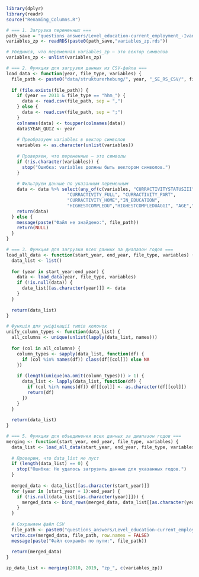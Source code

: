 ```r
library(dplyr)
library(readr)
source("Renaming_Columns.R")
```

```r
# === 1. Загрузка переменных ===
path_save = "questions_answers/Level_education-current_employment_-Ivan/"
variables_zp <- readRDS(paste0(path_save,"variables_zp.rds"))

# Убедимся, что переменная variables_zp — это вектор символов
variables_zp <- unlist(variables_zp)

```


```r
# === 2. Функция для загрузки данных из CSV-файла ===
load_data <- function(year, file_type, variables) {
  file_path <- paste0("data/strukturerhebung/", year, "_SE_RS_CSV/", file_type, year, ".csv")
  
  if (file.exists(file_path)) {
    if (year == 2011 & file_type == "hhm_") {
      data <- read.csv(file_path, sep = ",")
    } else {
      data <- read.csv(file_path, sep = ";")
    }
    colnames(data) <- toupper(colnames(data))
    data$YEAR_QUIZ <- year
    
    # Преобразуем variables в вектор символов
    variables <- as.character(unlist(variables))
    
    # Проверяем, что переменные — это символы
    if (!is.character(variables)) {
      stop("Ошибка: variables должны быть вектором символов.")
    }
    
    # Фильтруем данные по указанным переменным
    data <- data %>% select(any_of(c(variables, "CURRACTIVITYSTATUSIII",
                       "CURRACTIVITY_FULL", "CURRACTIVITY_PART",
                       "CURRACTIVITY_HOME","IN_EDUCATION",
                       "HIGHESTCOMPLEDU","HIGHESTCOMPLEDUAGGI", "AGE","SEX","CURROCCUPATIONISCO")))
    return(data)
  } else {
    message(paste("Файл не знайдено:", file_path))
    return(NULL)
  }
}
```

```r

# === 3. Функция для загрузки всех данных за диапазон годов ===
load_all_data <- function(start_year, end_year, file_type, variables) {
  data_list <- list()
  
  for (year in start_year:end_year) {
    data <- load_data(year, file_type, variables)
    if (!is.null(data)) {
      data_list[[as.character(year)]] <- data
    }
  }
  
  return(data_list)
}

```

```r
# Функція для уніфікації типів колонок
unify_column_types <- function(data_list) {
  all_columns <- unique(unlist(lapply(data_list, names)))
  
  for (col in all_columns) {
    column_types <- sapply(data_list, function(df) {
      if (col %in% names(df)) class(df[[col]]) else NA
    })
    
    if (length(unique(na.omit(column_types))) > 1) {
      data_list <- lapply(data_list, function(df) {
        if (col %in% names(df)) df[[col]] <- as.character(df[[col]])
        return(df)
      })
    }
  }
  
  return(data_list)
}
```

```r
# === 5. Функция для объединения всех данных за диапазон годов ===
merging <- function(start_year, end_year, file_type, variables) {
  data_list <- load_all_data(start_year, end_year, file_type, variables)
  
  # Проверим, что data_list не пуст
  if (length(data_list) == 0) {
    stop("Ошибка: Не удалось загрузить данные для указанных годов.")
  }
  
  merged_data <- data_list[[as.character(start_year)]]
  for (year in (start_year + 1):end_year) {
    if (!is.null(data_list[[as.character(year)]])) {
      merged_data <- bind_rows(merged_data, data_list[[as.character(year)]])
    }
  }
  
  # Сохраняем файл CSV
  file_path <- paste0("questions_answers/Level_education-current_employment_-Ivan/", file_type, "merged_data.csv")
  write.csv(merged_data, file_path, row.names = FALSE)
  message(paste("Файл сохранён по пути:", file_path))
  
  return(merged_data)
}
```

```r
zp_data_list <- merging(2010, 2019, "zp_", c(variables_zp))
```



